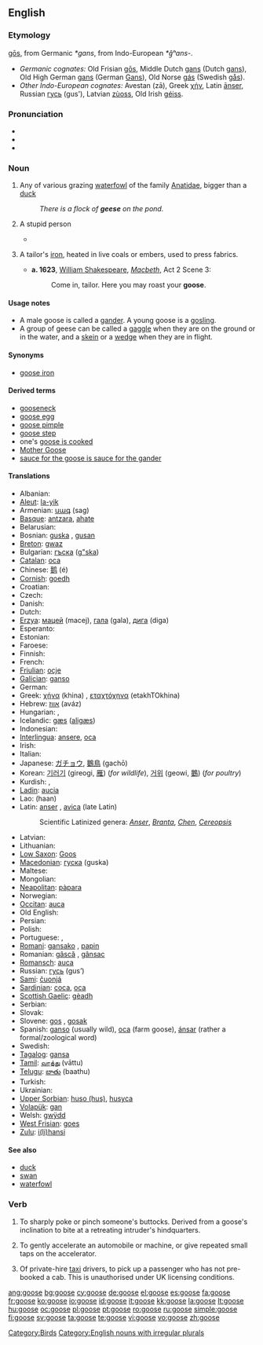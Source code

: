 {{wikipedia|dab=goose (disambiguation)|goose}}
==English==

===Etymology===
{{etyl|ang}} [[gos#Old English|gōs]], from Germanic ''*gans'', from Indo-European ''*g̑ʰans-''.
*''Germanic cognates:'' Old Frisian [[gos#Old Frisian|gōs]], Middle Dutch [[gans]] (Dutch [[gans]]), Old High German [[gans]] (German [[Gans]]), Old Norse [[gás]] (Swedish [[gås]]).
*''Other Indo-European cognates:'' Avestan (zā){{rfscript|Avestan}}, Greek [[χήν]], Latin [[anser|ānser]], Russian [[гусь]] (gus'), Latvian [[zuoss|zùoss]], Old Irish [[géiss]].

===Pronunciation===
* {{IPA|/guːs/}}
* {{rhymes|uːs}}
* {{audio|en-uk-goose.ogg|Audio (UK)}}

===Noun===
{{wikipedia}}
{{en-noun|geese}}

# Any of various grazing [[waterfowl]] of the family [[Anatidae]], bigger than a [[duck]]
#: ''There is a flock of '''geese''' on the pond.''
# {{slang}} A stupid person
#*{{quote-book|1906|Langdon Mitchell|chapter=The New York Idea|Best Plays of the Early American Theatre, 1787-1911|page=430|url=http://books.google.com/books?id=xVSJZKaX3ScC|editor=John Gassner|isbn=0486410986|year_published=2000
|passage=I'm sorry for you, but you're such a '''goose'''.}}
# {{archaic}} A tailor's [[iron]], heated in live coals or embers, used to press fabrics.
#* '''a. 1623''', [[w:William Shakespeare|William Shakespeare]], ''[[wikisource:Macbeth|Macbeth]]'', Act 2 Scene 3:
#*: Come in, tailor. Here you may roast your '''goose'''.

====Usage notes====
*A male goose is called a [[gander]]. A young goose is a [[gosling]].
* A group of geese can be called a [[gaggle]] when they are on the ground or in the water, and a [[skein]] or a [[wedge]] when they are in flight.

====Synonyms====
*{{sense|tailor's iron}} [[goose iron]]

====Derived terms====
* [[gooseneck]]
* [[goose egg]]
* [[goose pimple]]
* [[goose step]]
* one's [[goose is cooked]]
* [[Mother Goose]]
* [[sauce for the goose is sauce for the gander]]


====Translations====
{{trans-top|a grazing waterfowl of the family Anatidae}}
* Albanian: {{t-|sq|patë|f|xs=Albanian}}
* [[Aleut]]: [[la-yik]]
* Armenian: [[սագ]] (sag)
* [[Basque]]: [[antzara]], [[ahate]]
* Belarusian: {{t-|be|гусь|sc=Cyrl|xs=Belarusian}}
* Bosnian: [[guska]] {{f}}, [[gusan]] {{m}}
* [[Breton]]: [[gwaz]] {{f}}
* Bulgarian: [[гъска]] ([[g"ska]])
* [[Catalan]]: [[oca]]
* Chinese: [[鹅]] (é)
* [[Cornish]]: [[goedh]] {{f}}
* Croatian: {{t+|hr|guska}}
* Czech: {{t-|cs|husa|f}}
* Danish: {{t-|da|gås|c}}
* Dutch: {{t+|nl|gans|f}}
* [[Erzya]]: [[мацей]] (macej), [[гала]] (gala), [[дига]] (diga)
* Esperanto: {{t-|eo|ansero|xs=Esperanto}}
* Estonian: {{t-|et|hani}}
* Faroese: {{t-|fo|gás|f|xs=Faroese}}
* Finnish: {{t+|fi|hanhi}}
* French: {{t+|fr|oie|f}}
* [[Friulian]]: [[ocje]]
* [[Galician]]: [[ganso]]
* German: {{t+|de|Gans|f}}
* Greek: [[χήνα]] (khina) {{f}}, [[εταχτόχηνα]] (etakhTOkhina)
* Hebrew: [[אווז]] (aváz) {{m}}
* Hungarian: {{t+|hu|lúd}}, {{t+|hu|liba}}
* Icelandic: [[gæs]] ([[aligæs]]) {{f}}
* Indonesian: {{t+|id|angsa|xs=Indonesian}}
* [[Interlingua]]: [[ansere]], [[oca]]
* Irish: {{t-|ga|gé|f|xs=Irish}}
* Italian: {{t+|it|oca|f}}
* Japanese: [[ガチョウ]], [[鵝鳥]] (gachō)
* Korean: [[기러기]] (gireogi, [[雁]]) (''for wildlife''), [[거위]] (geowi, [[鵝]]) (''for poultry'')
* Kurdish: {{t+|ku|qaz}}, {{t-|ku|قاز|sc=KUchar}}
* [[Ladin]]: [[aucia]]
* Lao: {{Laoo|[[ຫ່ານ]]}} (haan)
* Latin: [[anser]] {{m}}, [[avica]] {{f}} (late Latin)
*: Scientific Latinized genera: ''[[Anser]]'', ''[[Branta]]'', ''[[Chen]]'', ''[[Cereopsis]]''
{{trans-mid}}
* Latvian: {{t-|lv|zoss|xs=Latvian}}
* Lithuanian: {{t+|lt|žąsis|xs=Lithuanian}}
* [[Low Saxon]]: [[Goos]] {{f}}
* [[Macedonian]]: [[гуска]] (guska) {{f}}
* Maltese: {{t-|mt|wiżża|f|xs=Maltese}}
* Mongolian: {{t-|mn|галуу|tr=galuu|sc=Cyrl|xs=Mongolian}}
* [[Neapolitan]]: [[pàpara]]
* Norwegian: {{t+|no|gås}}
* [[Occitan]]: [[auca]]
* Old English: {{t-|ang|gos|alt=gōs|xs=Old English}}
* Persian: {{t-|fa|غاز|tr=ghâz|sc=fa-Arab|xs=Persian}}
* Polish: {{t+|pl|gęś}}
* Portuguese: {{t+|pt|ganso|m}}, {{t-|pt|gansa|f}}
* [[Romani]]: [[gansako]] {{m}}, [[papin]] {{f}}
* Romanian: [[gâscă]] {{f}}, [[gânsac]] {{m}}
* [[Romansch]]: [[auca]]
* Russian: [[гусь]] (gus’) {{m}}
* [[Sami]]: [[čuonjá]]
* [[Sardinian]]: [[coca]], [[oca]]
* [[Scottish Gaelic]]: [[gèadh]]
* Serbian: {{t-|sr|гуска|sc=Cyrl}}
* Slovak: {{t-|sk|hus|f}}
* Slovene: [[gos]] {{f}}, [[gosak]] {{m}}
* Spanish: [[ganso]] {{m}} (usually wild), [[oca]] {{f}} (farm goose), [[ánsar]] {{m}} (rather a formal/zoological word)
* Swedish: {{t+|sv|gås|c}}
* [[Tagalog]]: [[gansa]]
* [[Tamil]]: [[வாத்து]] (vāttu)
* [[Telugu]]: [[బాతు]] (baathu)
* Turkish: {{t+|tr|kaz}}
* Ukrainian: {{t-|uk|гуска|f|sc=Cyrl|xs=Ukrainian}}
* [[Upper Sorbian]]: [[huso (hus)]], [[husyca]]
* [[Volapük]]: [[gan]]
* Welsh: [[gwÿdd]]
* [[West Frisian]]: [[goes]]
* [[Zulu]]: [[i(li)hansi]]
{{trans-bottom}}

====See also====
* [[duck]]
* [[swan]]
* [[waterfowl]]

===Verb===
{{en-verb|goos|ing}}

# {{slang}} To sharply poke or pinch someone's buttocks. Derived from a goose's inclination to bite at a retreating intruder's hindquarters.
# {{slang}} To gently accelerate an automobile or machine, or give repeated small taps on the accelerator.
# {{UK slang}} Of private-hire [[taxi]] drivers, to pick up a passenger who has not pre-booked a cab.  This is unauthorised under UK licensing conditions.

[[Category:Birds]]
[[Category:English nouns with irregular plurals]]

[[ang:goose]]
[[bg:goose]]
[[cy:goose]]
[[de:goose]]
[[el:goose]]
[[es:goose]]
[[fa:goose]]
[[fr:goose]]
[[ko:goose]]
[[io:goose]]
[[id:goose]]
[[it:goose]]
[[kk:goose]]
[[la:goose]]
[[lt:goose]]
[[hu:goose]]
[[oc:goose]]
[[pl:goose]]
[[pt:goose]]
[[ro:goose]]
[[ru:goose]]
[[simple:goose]]
[[fi:goose]]
[[sv:goose]]
[[ta:goose]]
[[te:goose]]
[[vi:goose]]
[[vo:goose]]
[[zh:goose]]